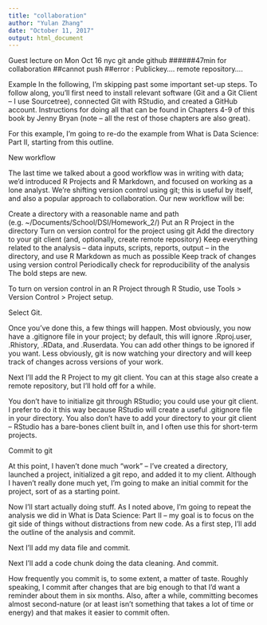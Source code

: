 ```yaml
---
title: "collaboration"
author: "Yulan Zhang"
date: "October 11, 2017"
output: html_document
---
```


Guest lecture on Mon Oct 16
nyc git ande github
######47min for collaboration
##cannot push
##error : Publickey.... remote repository....

Example
In the following, I’m skipping past some important set-up steps. To follow along, you’ll first need to install relevant software (Git and a Git Client – I use Sourcetree), connected Git with RStudio, and created a GitHub account. Instructions for doing all that can be found in Chapters 4-9 of this book by Jenny Bryan (note – all the rest of those chapters are also great).

For this example, I’m going to re-do the example from What is Data Science: Part II, starting from this outline.

New workflow

The last time we talked about a good workflow was in writing with data; we’d introduced R Projects and R Markdown, and focused on working as a lone analyst. We’re shifting version control using git; this is useful by itself, and also a popular approach to collaboration. Our new workflow will be:

Create a directory with a reasonable name and path (e.g. ~/Documents/School/DSI/Homework_2/)
Put an R Project in the directory
Turn on version control for the project using git
Add the directory to your git client (and, optionally, create remote repository)
Keep everything related to the analysis – data inputs, scripts, reports, output – in the directory, and use R Markdown as much as possible
Keep track of changes using version control
Periodically check for reproducibility of the analysis
The bold steps are new.

To turn on version control in an R Project through R Studio, use Tools > Version Control > Project setup.



Select Git.



Once you’ve done this, a few things will happen. Most obviously, you now have a .gitignore file in your project; by default, this will ignore .Rproj.user, .Rhistory, .RData, and .Ruserdata. You can add other things to be ignored if you want. Less obviously, git is now watching your directory and will keep track of changes across versions of your work.

Next I’ll add the R Project to my git client. You can at this stage also create a remote repository, but I’ll hold off for a while.



You don’t have to initialize git through RStudio; you could use your git client. I prefer to do it this way because RStudio will create a useful .gitignore file in your directory. You also don’t have to add your directory to your git client – RStudio has a bare-bones client built in, and I often use this for short-term projects.

Commit to git

At this point, I haven’t done much “work” – I’ve created a directory, launched a project, initialized a git repo, and added it to my client. Although I haven’t really done much yet, I’m going to make an initial commit for the project, sort of as a starting point.



Now I’ll start actually doing stuff. As I noted above, I’m going to repeat the analysis we did in What is Data Science: Part II – my goal is to focus on the git side of things without distractions from new code. As a first step, I’ll add the outline of the analysis and commit.



Next I’ll add my data file and commit.



Next I’ll add a code chunk doing the data cleaning. And commit.



How frequently you commit is, to some extent, a matter of taste. Roughly speaking, I commit after changes that are big enough to that I’d want a reminder about them in six months. Also, after a while, committing becomes almost second-nature (or at least isn’t something that takes a lot of time or energy) and that makes it easier to commit often.

